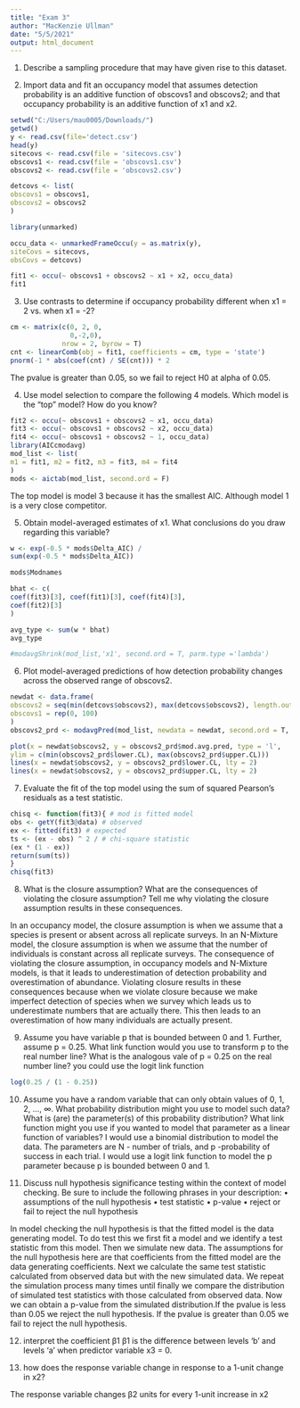 ---
title: "Exam 3"
author: "MacKenzie Ullman"
date: "5/5/2021"
output: html_document
---

1. Describe a sampling procedure that may have given rise to this dataset.


2. Import data and fit an occupancy model that assumes detection probability is an additive function of
obscovs1 and obscovs2; and that occupancy probability is an additive function of x1 and x2.
```{r}
setwd("C:/Users/mau0005/Downloads/")
getwd()
y <- read.csv(file='detect.csv')
head(y)
sitecovs <- read.csv(file = 'sitecovs.csv')
obscovs1 <- read.csv(file = 'obscovs1.csv')
obscovs2 <- read.csv(file = 'obscovs2.csv')

detcovs <- list(
obscovs1 = obscovs1,
obscovs2 = obscovs2
)

library(unmarked)

occu_data <- unmarkedFrameOccu(y = as.matrix(y),
siteCovs = sitecovs,
obsCovs = detcovs)

fit1 <- occu(~ obscovs1 + obscovs2 ~ x1 + x2, occu_data)
fit1
```


3. Use contrasts to determine if occupancy probability different when x1 = 2 vs. when x1 = -2?
```{r}
cm <- matrix(c(0, 2, 0,
               0,-2,0),
             nrow = 2, byrow = T)
cnt <- linearComb(obj = fit1, coefficients = cm, type = 'state')
pnorm(-1 * abs(coef(cnt) / SE(cnt))) * 2
```
The pvalue is greater than 0.05, so we fail to reject H0 at alpha of 0.05.


4. Use model selection to compare the following 4 models. Which model is the "top" model? How do you
know?
```{r}
fit2 <- occu(~ obscovs1 + obscovs2 ~ x1, occu_data)
fit3 <- occu(~ obscovs1 + obscovs2 ~ x2, occu_data)
fit4 <- occu(~ obscovs1 + obscovs2 ~ 1, occu_data)
library(AICcmodavg)
mod_list <- list(
m1 = fit1, m2 = fit2, m3 = fit3, m4 = fit4
)
mods <- aictab(mod_list, second.ord = F)
```
The top model is model 3 because it has the smallest AIC. Although model 1 is a very close competitor. 


5. Obtain model-averaged estimates of x1. What conclusions do you draw regarding this variable?

```{r}
w <- exp(-0.5 * mods$Delta_AIC) /
sum(exp(-0.5 * mods$Delta_AIC))

mods$Modnames

bhat <- c(
coef(fit3)[3], coef(fit1)[3], coef(fit4)[3],
coef(fit2)[3]
)

avg_type <- sum(w * bhat)
avg_type
```
```{r}
#modavgShrink(mod_list,'x1', second.ord = T, parm.type ='lambda')
```



6. Plot model-averaged predictions of how detection probability changes across the observed range of
obscovs2.
```{r}
newdat <- data.frame(
obscovs2 = seq(min(detcovs$obscovs2), max(detcovs$obscovs2), length.out = 100),
obscovs1 = rep(0, 100)
)
obscovs2_prd <- modavgPred(mod_list, newdata = newdat, second.ord = T, parm.type = 'detect')

plot(x = newdat$obscovs2, y = obscovs2_prd$mod.avg.pred, type = 'l',
ylim = c(min(obscovs2_prd$lower.CL), max(obscovs2_prd$upper.CL)))
lines(x = newdat$obscovs2, y = obscovs2_prd$lower.CL, lty = 2)
lines(x = newdat$obscovs2, y = obscovs2_prd$upper.CL, lty = 2)
```




7. Evaluate the fit of the top model using the sum of squared Pearson’s residuals as a test statistic.
```{r}
chisq <- function(fit3){ # mod is fitted model
obs <- getY(fit3@data) # observed
ex <- fitted(fit3) # expected
ts <- (ex - obs) ^ 2 / # chi-square statistic
(ex * (1 - ex))
return(sum(ts))
}
chisq(fit3)
```



8. What is the closure assumption? What are the consequences of violating the closure assumption? Tell
me why violating the closure assumption results in these consequences.

In an occupancy model, the closure assumption is when we assume that a species is present or absent across all replicate surveys. In an N-Mixture model, the closure assumption  is when we assume that the number of individuals is constant across all replicate surveys. The consequence of violating the closure assumption, in occupancy models and N-Mixture models, is that it leads to underestimation of detection probability and overestimation of abundance. Violating closure results in these consequences because when we violate closure because we make imperfect detection of species when we survey which leads us to underestimate numbers that are actually there. This then leads to an overestimation of how many individuals are actually present. 


9. Assume you have variable p that is bounded between 0 and 1. Further, assume p = 0.25. What link
function would you use to transform p to the real number line? What is the analogous vale of p = 0.25
on the real number line?
you could use the logit link function
```{r}
log(0.25 / (1 - 0.25))

```

10. Assume you have a random variable that can only obtain values of 0, 1, 2, ..., ∞. What probability
distribution might you use to model such data? What is (are) the parameter(s) of this probability
distribution? What link function might you use if you wanted to model that parameter as a linear
function of variables?
I would use a binomial distribution to model the data. The parameters are N - number of trials, and p -probability of success in each trial. I would use a logit link function to model the p parameter because p is bounded between 0 and 1. 

11. Discuss null hypothesis significance testing within the context of model checking. Be sure to include
the following phrases in your description:
• assumptions of the null hypothesis
• test statistic
• p-value
• reject or fail to reject the null hypothesis

In model checking the null hypothesis is that the fitted model is the data generating model. To do test this we first fit a model and we identify a test statistic from this model. Then we simulate new data. The assumptions for the null hypothesis here are that coefficients from the fitted model are the data generating coefficients. Next we calculate 
the same test statistic calculated from observed data but with the new simulated data. We repeat the simulation process many times until finally we compare the distribution of simulated test statistics with those calculated from observed data. Now we can obtain a p-value from the simulated distribution.If the pvalue is less than 0.05 we reject the null hypothesis. If the pvalue is greater than 0.05 we fail to reject the null hypothesis. 

12. interpret the coefficient β1
β1 is the difference between levels ‘b’ and levels ‘a’ when predictor variable x3 = 0.



13. how does the response variable change in response to a 1-unit change in x2?

The response variable changes β2 units for every 1-unit increase in x2













